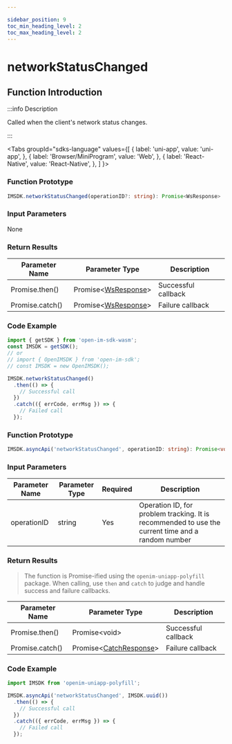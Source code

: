 ```yaml
---

sidebar_position: 9
toc_min_heading_level: 2
toc_max_heading_level: 2
---
```


# networkStatusChanged

## Function Introduction

:::info Description

Called when the client's network status changes.

:::

<Tabs
groupId="sdks-language"
values={[
{ label: 'uni-app', value: 'uni-app', },
{ label: 'Browser/MiniProgram', value: 'Web', },
{ label: 'React-Native', value: 'React-Native', },
]
}>

<TabItem value="Web">

### Function Prototype

```ts showLineNumbers
IMSDK.networkStatusChanged(operationID?: string): Promise<WsResponse>
```

### Input Parameters

None

### Return Results

| Parameter Name   | Parameter Type                                | Description    |
| ---------------- | ---------------------------------------------- | -------------- |
| Promise.then()   | Promise<[WsResponse](/class/response.mdx)\>    | Successful callback |
| Promise.catch()  | Promise<[WsResponse](/class/response.mdx)\>    | Failure callback   |

### Code Example

```js showLineNumbers
import { getSDK } from 'open-im-sdk-wasm';
const IMSDK = getSDK();
// or
// import { OpenIMSDK } from 'open-im-sdk';
// const IMSDK = new OpenIMSDK();

IMSDK.networkStatusChanged()
  .then(() => {
    // Successful call
  })
  .catch(({ errCode, errMsg }) => {
    // Failed call
  });
```

</TabItem>

<TabItem value="uni-app">

### Function Prototype

```ts showLineNumbers
IMSDK.asyncApi('networkStatusChanged', operationID: string): Promise<void>
```

### Input Parameters

| Parameter Name | Parameter Type | Required | Description                                       |
| -------------- | -------------- | -------- | ------------------------------------------------- |
| operationID    | string        | Yes      | Operation ID, for problem tracking. It is recommended to use the current time and a random number |

### Return Results

> The function is Promise-ified using the `openim-uniapp-polyfill` package. When calling, use `then` and `catch` to judge and handle success and failure callbacks.

| Parameter Name   | Parameter Type                                          | Description      |
| ---------------- | ------------------------------------------------------- | ---------------- |
| Promise.then()   | Promise<void\>                                          | Successful callback |
| Promise.catch()  | Promise<[CatchResponse](/class/response.mdx)\>          | Failure callback   |

### Code Example

```js showLineNumbers
import IMSDK from 'openim-uniapp-polyfill';

IMSDK.asyncApi('networkStatusChanged', IMSDK.uuid())
  .then(() => {
    // Successful call
  })
  .catch(({ errCode, errMsg }) => {
    // Failed call
  });
```

</TabItem>

</Tabs>